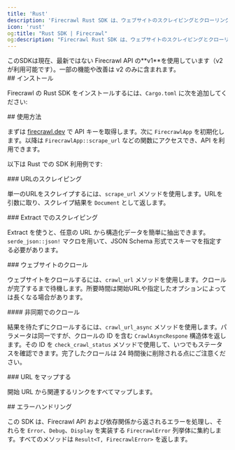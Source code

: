 ```yaml
---
title: 'Rust'
description: 'Firecrawl Rust SDK は、ウェブサイトのスクレイピングとクローリングを簡単に行い、言語モデル（LLM）でそのまま使えるフォーマットでデータを出力するためのライブラリです。'
icon: 'rust'
og:title: "Rust SDK | Firecrawl"
og:description: "Firecrawl Rust SDK は、ウェブサイトのスクレイピングとクローリングを簡単に行い、言語モデル（LLM）でそのまま使えるフォーマットでデータを出力するためのライブラリです。"
---
```



<Warning>
  このSDKは現在、最新ではない Firecrawl API の**v1**を使用しています（v2 が利用可能です）。一部の機能や改善は v2 のみに含まれます。
</Warning>

<div id="installation">
  ## インストール
</div>

Firecrawl の Rust SDK をインストールするには、`Cargo.toml` に次を追加してください:

<InstallationRust />

<div id="usage">
  ## 使用方法
</div>

まずは [firecrawl.dev](https://firecrawl.dev) で API キーを取得します。次に `FirecrawlApp` を初期化します。以降は `FirecrawlApp::scrape_url` などの関数にアクセスでき、API を利用できます。

以下は Rust での SDK 利用例です:

<ScrapeAndCrawlRustExample />

<div id="scraping-a-url">
  ### URLのスクレイピング
</div>

単一のURLをスクレイプするには、`scrape_url` メソッドを使用します。URLを引数に取り、スクレイプ結果を `Document` として返します。

<ScrapeRustShort />

<div id="scraping-with-extract">
  ### Extract でのスクレイピング
</div>

Extract を使うと、任意の URL から構造化データを簡単に抽出できます。`serde_json::json!` マクロを用いて、JSON Schema 形式でスキーマを指定する必要があります。

<LLMExtractRust />

<div id="crawling-a-website">
  ### ウェブサイトのクロール
</div>

ウェブサイトをクロールするには、`crawl_url` メソッドを使用します。クロールが完了するまで待機します。所要時間は開始URLや指定したオプションによっては長くなる場合があります。

<CrawlRustShort />

<div id="crawling-asynchronously">
  #### 非同期でのクロール
</div>

結果を待たずにクロールするには、`crawl_url_async` メソッドを使用します。パラメータは同一ですが、クロールの ID を含む `CrawlAsyncRespone` 構造体を返します。その ID を `check_crawl_status` メソッドで使用して、いつでもステータスを確認できます。完了したクロールは 24 時間後に削除される点にご注意ください。

<CrawlAsyncRustShort />

<div id="map-a-url">
  ### URL をマップする
</div>

開始 URL から関連するリンクをすべてマップします。

<MapRustShort />

<div id="error-handling">
  ## エラーハンドリング
</div>

この SDK は、Firecrawl API および依存関係から返されるエラーを処理し、それらを `Error`、`Debug`、`Display` を実装する `FirecrawlError` 列挙体に集約します。すべてのメソッドは `Result<T, FirecrawlError>` を返します。